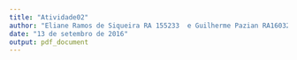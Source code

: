 ```yaml
---
title: "Atividade02"
author: "Eliane Ramos de Siqueira RA 155233  e Guilherme Pazian RA160323"
date: "13 de setembro de 2016"
output: pdf_document
---
```


